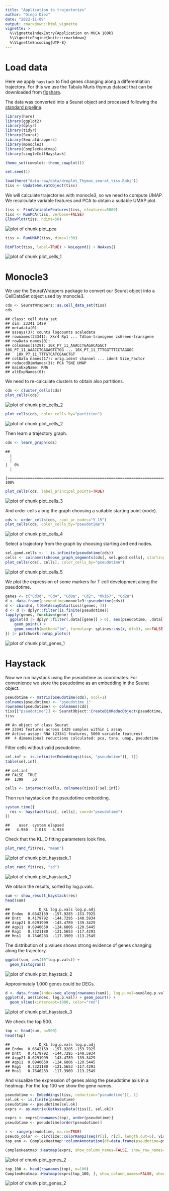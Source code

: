 ```yaml
---
title: "Application to trajectories"
author: "Diego Diez"
date: "2022-11-09"
output: rmarkdown::html_vignette
vignette: >
  %\VignetteIndexEntry{Application on MOCA 100k}
  %\VignetteEngine{knitr::rmarkdown}
  %\VignetteEncoding{UTF-8}
---
```




# Load data

Here we apply `haystack` to find genes changing along a differentiation trajectory. For this we use the Tabula Muris thymus dataset that can be downloaded from [figshare](https://figshare.com/ndownloader/files/13090580).


The data was converted into a Seurat object and processed following the [standard pipeline](https://satijalab.org/seurat/v3.2/pbmc3k_tutorial.html).


```r
library(here)
library(ggplot2)
library(dplyr)
library(tidyr)
library(Seurat)
library(SeuratWrappers)
library(monocle3)
library(ComplexHeatmap)
library(singleCellHaystack)

theme_set(cowplot::theme_cowplot())

set.seed(1)
```


```r
load(here("data-raw/data/droplet_Thymus_seurat_tiss.Robj"))
tiss <- UpdateSeuratObject(tiss)
```

We will calculate trajectories with monocle3, so we need to compute UMAP. We recalculate variable features and PCA to obtain a suitable UMAP plot.


```r
tiss <- FindVariableFeatures(tiss, nfeatures=5000)
tiss <- RunPCA(tiss, verbose=FALSE)
ElbowPlot(tiss, ndims=50)
```

<img src="figures/a06-plot_pca-1.png" alt="plot of chunk plot_pca" style="display: block; margin: auto;" />


```r
tiss <- RunUMAP(tiss, dims=1:30)
```


```r
DimPlot(tiss, label=TRUE) + NoLegend() + NoAxes()
```

<img src="figures/a06-plot_cells_1-1.png" alt="plot of chunk plot_cells_1" style="display: block; margin: auto;" />

# Monocle3

We use the SeuratWrappers package to convert our Seurat object into a CellDataSet object used by monocle3.


```r
cds <- SeuratWrappers::as.cell_data_set(tiss)
cds
```

```
## class: cell_data_set 
## dim: 23341 1429 
## metadata(0):
## assays(3): counts logcounts scaledata
## rownames(23341): Xkr4 Rp1 ... Tdtom-transgene zsGreen-transgene
## rowData names(0):
## colnames(1429): 10X_P7_11_AAACCTGAGACAGGCT 10X_P7_11_AAACCTGAGAGTCTGG ... 10X_P7_11_TTTGGTTTCCTAGGGC
##   10X_P7_11_TTTGTCATCGAACTGT
## colData names(17): orig.ident channel ... ident Size_Factor
## reducedDimNames(3): PCA TSNE UMAP
## mainExpName: RNA
## altExpNames(0):
```

We need to re-calculate clusters to obtain also partitions.


```r
cds <- cluster_cells(cds)
plot_cells(cds)
```

<img src="figures/a06-plot_cells_2-1.png" alt="plot of chunk plot_cells_2" style="display: block; margin: auto;" />

```r
plot_cells(cds, color_cells_by="partition")
```

<img src="figures/a06-plot_cells_2-2.png" alt="plot of chunk plot_cells_2" style="display: block; margin: auto;" />

Then learn a trajectory graph.


```r
cds <- learn_graph(cds)
```

```
##   |                                                                                                                                   |                                                                                                                           |   0%  |                                                                                                                                   |===========================================================================================================================| 100%
```

```r
plot_cells(cds, label_principal_points=TRUE)
```

<img src="figures/a06-plot_cells_3-1.png" alt="plot of chunk plot_cells_3" style="display: block; margin: auto;" />

And order cells along the graph choosing a suitable starting point (node).


```r
cds <- order_cells(cds, root_pr_nodes="Y_15")
plot_cells(cds, color_cells_by="pseudotime")
```

<img src="figures/a06-plot_cells_4-1.png" alt="plot of chunk plot_cells_4" style="display: block; margin: auto;" />

Select a trajectory from the graph by choosing starting and end nodes.


```r
sel.good.cells <- ! is.infinite(pseudotime(cds))
cells <- colnames(choose_graph_segments(cds[, sel.good.cells], starting_pr_node="Y_15", ending_pr_nodes="Y_45"))
plot_cells(cds[, cells], color_cells_by="pseudotime")
```

<img src="figures/a06-plot_cells_5-1.png" alt="plot of chunk plot_cells_5" style="display: block; margin: auto;" />

We plot the expression of some markers for T cell development along the pseudotime.


```r
genes <- c("Cd3d", "Cd4", "Cd8a", "Cd2", "Mki67", "Cd28")
d <- data.frame(pseudotime=monocle3::pseudotime(cds))
d <- cbind(d, t(GetAssayData(tiss)[genes, ]))
d <- d |> dplyr::filter(is.finite(pseudotime))
lapply(genes, function(gene) {
  ggplot(d |> dplyr::filter(.data[[gene]] > 0), aes(pseudotime, .data[[gene]])) +
    geom_point() +
    geom_smooth(method="lm", formula=y~ splines::ns(x, df=3), se=FALSE, color="violetred", linewidth=1)
}) |> patchwork::wrap_plots()
```

<img src="figures/a06-plot_genes_1-1.png" alt="plot of chunk plot_genes_1" style="display: block; margin: auto;" />

# Haystack

Now we run haystack using the pseudotime as coordinates. For convenience we store the pseudotime as an embedding in the Seurat object.


```r
pseudotime <- matrix(pseudotime(cds), ncol=1)
colnames(pseudotime) <- "pseudotime_1"
rownames(pseudotime) <- colnames(cds)
tiss[["pseudotime"]] <- SeuratObject::CreateDimReducObject(pseudotime, assay="RNA")
tiss
```

```
## An object of class Seurat 
## 23341 features across 1429 samples within 1 assay 
## Active assay: RNA (23341 features, 5000 variable features)
##  4 dimensional reductions calculated: pca, tsne, umap, pseudotime
```

Filter cells without valid pseudotime.


```r
sel.inf <- is.infinite(Embeddings(tiss, "pseudotime")[, 1])
table(sel.inf)
```

```
## sel.inf
## FALSE  TRUE 
##  1399    30
```


```r
cells <- intersect(cells, colnames(tiss)[!sel.inf])
```

Then run haystack on the pseudotime embedding.


```r
system.time({
  res <- haystack(tiss[, cells], coord="pseudotime")
})
```

```
##    user  system elapsed 
##   4.980   2.018   6.938
```

Check that the KL_D fitting parameters look fine.


```r
plot_rand_fit(res, "mean")
```

<img src="figures/a06-plot_haystack_1-1.png" alt="plot of chunk plot_haystack_1" style="display: block; margin: auto;" />

```r
plot_rand_fit(res, "sd")
```

<img src="figures/a06-plot_haystack_1-2.png" alt="plot of chunk plot_haystack_1" style="display: block; margin: auto;" />

We obtain the results, sorted by log.p.vals.


```r
sum <- show_result_haystack(res)
head(sum)
```

```
##             D_KL log.p.vals log.p.adj
## Endou  0.6642159  -157.9285 -153.7925
## Dntt   0.4179792  -144.7295 -140.5934
## Arpp21 0.6291999  -143.4789 -139.3429
## Aqp11  0.6940650  -124.6806 -120.5445
## Rag1   0.7321180  -121.5653 -117.4293
## Mns1   0.7646233  -117.3909 -113.2549
```

The distribution of p.values shows strong evidence of genes changing along the trajectory.


```r
ggplot(sum, aes(10^log.p.vals)) +
  geom_histogram()
```

<img src="figures/a06-plot_haystack_2-1.png" alt="plot of chunk plot_haystack_2" style="display: block; margin: auto;" />

Approximately 1,000 genes could be DEGs.


```r
d <- data.frame(index=seq_along(rownames(sum)), log.p.val=sum$log.p.vals)
ggplot(d, aes(index, log.p.val)) + geom_point() +
  geom_vline(xintercept=1000, color="red")
```

<img src="figures/a06-plot_haystack_3-1.png" alt="plot of chunk plot_haystack_3" style="display: block; margin: auto;" />

We check the top 500.


```r
top <- head(sum, n=500)
head(top)
```

```
##             D_KL log.p.vals log.p.adj
## Endou  0.6642159  -157.9285 -153.7925
## Dntt   0.4179792  -144.7295 -140.5934
## Arpp21 0.6291999  -143.4789 -139.3429
## Aqp11  0.6940650  -124.6806 -120.5445
## Rag1   0.7321180  -121.5653 -117.4293
## Mns1   0.7646233  -117.3909 -113.2549
```

And visualize the expression of genes along the pseudotime axis in a heatmap. For the top 100 we show the gene names.


```r
pseudotime <- Embeddings(tiss, reduction="pseudotime")[, 1]
sel.ok <- is.finite(pseudotime)
pseudotime <- pseudotime[sel.ok]
exprs <- as.matrix(GetAssayData(tiss)[, sel.ok])

exprs <- exprs[rownames(top), order(pseudotime)]
pseudotime <- pseudotime[order(pseudotime)]

r <- range(pseudotime, na.rm=TRUE)
pseudo_color <- circlize::colorRamp2(seq(r[1], r[2], length.out=5), viridis::magma(5))
top_ann <- ComplexHeatmap::columnAnnotation(df=data.frame(pseudotime=pseudotime), col=list(pseudotime=pseudo_color), show_legend=FALSE)

ComplexHeatmap::Heatmap(exprs, show_column_names=FALSE, show_row_names=FALSE, cluster_columns=FALSE, name="expression", top_annotation=top_ann)
```

<img src="figures/a06-plot_genes_2-1.png" alt="plot of chunk plot_genes_2" style="display: block; margin: auto;" />

```r
top_100 <- head(rownames(top), n=100)
ComplexHeatmap::Heatmap(exprs[top_100, ], show_column_names=FALSE, show_row_names=TRUE, cluster_columns=FALSE, name="expression", top_annotation=top_ann)
```

<img src="figures/a06-plot_genes_2-2.png" alt="plot of chunk plot_genes_2" style="display: block; margin: auto;" />
